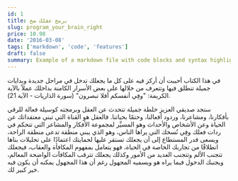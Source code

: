 ```yaml
---
id: 1
title: برمج عقلك صح
slug: program_your_brain_right
price: 10.98
date: '2016-03-08'
tags: ['markdown', 'code', 'features']
draft: false
summary: Example of a markdown file with code blocks and syntax highlighting
---
```


في هذا الكتاب أحببت أن أركز فيه على كل ما يجعلك تدخل في مراحل جديدة وبدايات جميلة تنطلق فيها وتتعرف من خلالها على بعض الأسرار الكامنة بداخلك عملاً بالآية الكريمة: "وفِي أنفسكم أفلا تبصرون" (سورة الذاريات - الآية 21).

ستجد صديقي العزيز خلطة جميلة تتحدث عن العقل وبرمجته كوسيلة فعالة للرقي بأفكارنا، ومشاعرنا، وردود أفعالنا، وحتمًا بحياتنا. فالعقل هو القناة التي تبني معتقداتك عن الحياة وعن الأشخاص والأحداث وهو المسيِّر لمجموعة الأفكار والمشاعر التي تتحكم في ردات فعلك وفِي نُسخك التي يراها الناس، وهو الذي يبني منطقة تدعى منطقة الراحة، ويسعى قدر المستطاع إلى أن يجعلك تستقر عليها لحمايتك اعتمادًا على تحليلات بناها انطلاقًا من تجاربك الخاصة في الحياة، فهو يتعامل بمفهوم المكافأة والعقاب، فيجعلك تتجنب الألم وتتجنب العديد من الأمور وكذلك يجعلك تترقب المكافآت الواضحة المعالم، ويجنبك الدخول فيما يراه هو ويسميه المجهول رغم أن هذا المجهول يمكنه أن يكون فيه خير كبير لك.